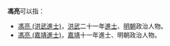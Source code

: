 '''馮亮'''可以指：
* [[馮亮_(洪武進士)|馮亮 (洪武進士)]]，[[洪武|洪武]]二十一年[[進士|進士]]、[[明朝|明朝]]政治人物。
* [[馮亮_(嘉靖進士)|馮亮 (嘉靖進士)]]，[[嘉靖|嘉靖]]十一年進士、明朝政治人物。
{{消歧義|cat=二字馮姓人名消歧義}}